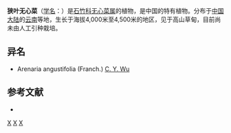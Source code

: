 {{Speciesbox
| taxon = Arenaria(植物) yulongshanensis
| binomial_authority = L. H. Zhou
}}

'''狭叶无心菜'''（[[学名|学名]]：{{lang|la|''Arenaria yulongshanensis''}}）是[[石竹科|石竹科]][[无心菜属|无心菜属]]的植物，是中国的特有植物。分布于[[中国大陆|中国大陆]]的[[云南|云南]]等地，生长于海拔4,000米至4,500米的地区，见于高山草甸，目前尚未由人工引种栽培。

== 异名 ==
* Arenaria angustifolia (Franch.) [[吴征镒|C. Y. Wu]]

== 参考文献 ==
<div class="references-small">
* {{cite web| url =http://www.bioinfo.cn/db05/KmzwSpecies.php?action=view&id=3683| title =狭叶无心菜| work =《中国高等植物数据库全库》| publisher =中国科学院微生物研究所| author =昆明植物研究所| accessdate =2009-02-24| deadurl =yes| archiveurl =https://web.archive.org/web/20160305044138/http://www.bioinfo.cn/db05/KmzwSpecies.php?action=view&id=3683| archivedate =2016-03-05}}
</div>
{{Taxonbar|from=Q15226638}}

[[Category:无心菜属|X]]
[[Category:中国特有植物|X]]
[[Category:云南植物|X]]